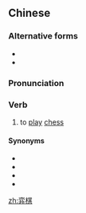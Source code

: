==Chinese==
{{zh-forms}}

===Alternative forms===
* {{zh-l|弈碁*}}
* {{zh-l|弈棊}}

===Pronunciation===
{{zh-pron
|m=yìqí
|cat=v
}}

===Verb===
{{zh-verb}}

# to [[play]] [[chess]]

====Synonyms====
* {{zh-l|對奕}}
* {{zh-l|下棋}}
* {{zh-l|行棋}}
* {{zh-l|著棋/着棋}}

[[zh:弈棋]]